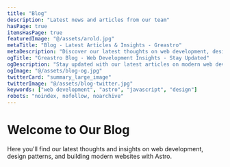 ```yaml
---
title: "Blog"
description: "Latest news and articles from our team"
hasPage: true
itemsHasPage: true
featuredImage: "@/assets/arold.jpg"
metaTitle: "Blog - Latest Articles & Insights - Greastro"
metaDescription: "Discover our latest thoughts on web development, design, and technology"
ogTitle: "Greastro Blog - Web Development Insights - Stay Updated"
ogDescription: "Stay updated with our latest articles on modern web development"
ogImage: "@/assets/blog-og.jpg"
twitterCard: "summary_large_image"
twitterImage: "@/assets/blog-twitter.jpg"
keywords: ["web development", "astro", "javascript", "design"]
robots: "noindex, nofollow, noarchive"
---
```

# Welcome to Our Blog

Here you'll find our latest thoughts and insights on web development, design patterns, and building modern websites with Astro.